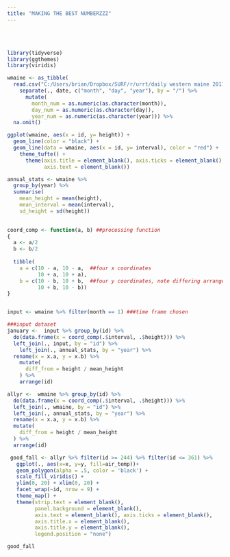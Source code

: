 ```yaml
---
title: "MAKING THE BEST NUMBERZZZ"
---
```

<br />
<br />


```r
library(tidyverse)
library(ggthemes)
library(viridis)

wmaine <- as_tibble(
  read.csv("C:/Users/brian/Dropbox/SURF/r/urrt/daily western maine 2017.csv")) %>% 
    separate(., date, c("month", "day", "year"), by = "/") %>% 
      mutate(
        month_num = as.numeric(as.character(month)),
        day_num = as.numeric(as.character(day)),
        year_num = as.numeric(as.character(year))) %>% 
  na.omit()

ggplot(wmaine, aes(x = id, y= height)) +
  geom_line(color = "black") + 
  geom_line(data = wmaine, aes(x = id, y= interval), color = "red") +
    theme_tufte() +
      theme(axis.title = element_blank(), axis.ticks = element_blank(),
            axis.text = element_blank())

annual_stats <- wmaine %>% 
  group_by(year) %>% 
  summarise(
    mean_height = mean(height),
    mean_interval = mean(interval),
    sd_height = sd(height))

      
coord_comp <- function(a, b) ##processing function
{
  a <- a/2
  b <- b/2
  
  tibble(
    a = c(10 - a, 10 - a,  ##four x coordinates 
          10 + a, 10 + a),
    b = c(10 - b, 10 + b,  ##four y coordinates, note differing arrangement 
          10 + b, 10 - b))
}


input <- wmaine %>% filter(month == 1) ###time frame chosen

###input dataset
january <-  input %>% group_by(id) %>% 
  do(data.frame(x = coord_comp(.$interval, .$height))) %>% 
  left_join(., input, by = "id") %>% 
    left_join(., annual_stats, by = "year") %>% 
  rename(x = x.a, y = x.b) %>% 
    mutate(
      diff_from = height / mean_height
    ) %>% 
    arrange(id)

allyr <-  wmaine %>% group_by(id) %>% 
  do(data.frame(x = coord_comp(.$interval, .$height))) %>% 
  left_join(., wmaine, by = "id") %>% 
  left_join(., annual_stats, by = "year") %>% 
  rename(x = x.a, y = x.b) %>% 
  mutate(
    diff_from = height / mean_height
  ) %>% 
  arrange(id)

 good_fall <- allyr %>% filter(id >= 244) %>% filter(id <= 361) %>% 
   ggplot(., aes(x=x, y=y, fill=air_temp))+
   geom_polygon(alpha = .5, color = 'black') +
   scale_fill_viridis() +  
   ylim(0, 20) + xlim(0, 20) +
   facet_wrap(~id, nrow = 9) +
   theme_map() +
   theme(strip.text = element_blank(),
         panel.background = element_blank(),
         axis.text = element_blank(), axis.ticks = element_blank(),
         axis.title.x = element_blank(),
         axis.title.y = element_blank(), 
         legend.position = "none")
```


```r
good_fall
```


